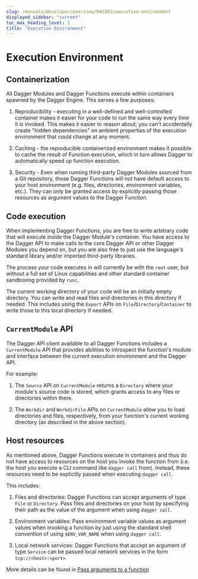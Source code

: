 ```yaml
---
slug: /manuals/developer/overview/942201/execution-environment
displayed_sidebar: "current"
toc_max_heading_level: 2
title: "Execution Environment"
---
```



# Execution Environment


## Containerization

All Dagger Modules and Dagger Functions execute within containers spawned by the Dagger Engine. This serves a few purposes:

1. Reproducibility - executing in a well-defined and well-controlled container makes it easier for your code to run the same way every time it is invoked. This makes it easier to reason about; you can't accidentally create "hidden dependencies" on ambient properties of the execution environment that could change at any moment.

1. Caching - the reproducible containerized environment makes it possible to cache the result of Function execution, which in turn allows Dagger to automatically speed up function execution.

1. Security - Even when running third-party Dagger Modules sourced from a Git repository, those Dagger Functions will not have default access to your host environment (e.g. files, directories, environment variables, etc.). They can only be granted access by explicitly passing those resources as argument values to the Dagger Function.

## Code execution

When implementing Dagger Functions, you are free to write arbitrary code that will execute inside the Dagger Module's container. You have access to the Dagger API to make calls to the core Dagger API or other Dagger Modules you depend on, but you are also free to just use the language's standard library and/or imported third-party libraries.

The process your code executes in will currently be with the `root` user, but without a full set of Linux capabilities and other standard container sandboxing provided by `runc`.

The current working directory of your code will be an initially empty directory. You can write and read files and directories in this directory if needed. This includes using the `Export` APIs on `File`/`Directory`/`Container` to write those to this local directory if needed.

## `CurrentModule` API

The Dagger API client available to all Dagger Functions includes a `CurrentModule` API that provides abilities to introspect the function's module and interface between the current execution environment and the Dagger API.

For example:

1. The `Source` API on `CurrentModule` returns a `Directory` where your module's source code is stored, which grants access to any files or directories within there.

1. The `Workdir` and `WorkdirFile` APIs on `CurrentModule` allow you to load directories and files, respectively, from your function's current working directory (as described in the above section).

## Host resources

As mentioned above, Dagger Functions execute in containers and thus do not have access to resources on the host you invoke the function from (i.e. the host you execute a CLI command like `dagger call` from). Instead, these resources need to be explicitly passed when executing `dagger call`.

This includes:

1. Files and directories: Dagger Functions can accept arguments of type `File` or `Directory`. Pass files and directories on your host by specifying their path as the value of the argument when using `dagger call`.

1. Environment variables: Pass environment variable values as argument values when invoking a function by just using the standard shell convention of using `$ENV_VAR_NAME` when using `dagger call`.

1. Local network services: Dagger Functions that accept an argument of type `Service` can be passed local network services in the form `tcp://<host>:<port>`.

More details can be found in [Pass arguments to a function](../../../quickstart/292472-arguments.mdx)
